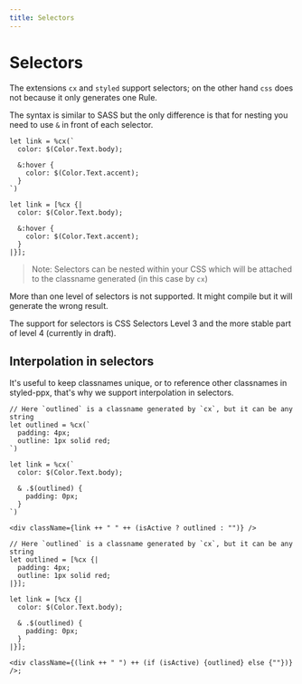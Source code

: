 ```yaml
---
title: Selectors
---
```


# Selectors

The extensions `cx` and `styled` support selectors; on the other hand `css` does not because it only generates one Rule.

The syntax is similar to SASS but the only difference is that for nesting you need to use `&` in front of each selector.

```rescript
let link = %cx(`
  color: $(Color.Text.body);

  &:hover {
    color: $(Color.Text.accent);
  }
`)
```
```reason
let link = [%cx {|
  color: $(Color.Text.body);

  &:hover {
    color: $(Color.Text.accent);
  }
|}];
```
> Note: Selectors can be nested within your CSS which will be attached to the classname generated (in this case by `cx`)

More than one level of selectors is not supported. It might compile but it will generate the wrong result.

The support for selectors is CSS Selectors Level 3 and the more stable part of level 4 (currently in draft).

## Interpolation in selectors

It's useful to keep classnames unique, or to reference other classnames in styled-ppx, that's why we support interpolation in selectors.

```rescript
// Here `outlined` is a classname generated by `cx`, but it can be any string
let outlined = %cx(`
  padding: 4px;
  outline: 1px solid red;
`)

let link = %cx(`
  color: $(Color.Text.body);

  & .$(outlined) {
    padding: 0px;
  }
`)

<div className={link ++ " " ++ (isActive ? outlined : "")} />
```
```reason
// Here `outlined` is a classname generated by `cx`, but it can be any string
let outlined = [%cx {|
  padding: 4px;
  outline: 1px solid red;
|}];

let link = [%cx {|
  color: $(Color.Text.body);

  & .$(outlined) {
    padding: 0px;
  }
|}];

<div className={(link ++ " ") ++ (if (isActive) {outlined} else {""})} />;
```

